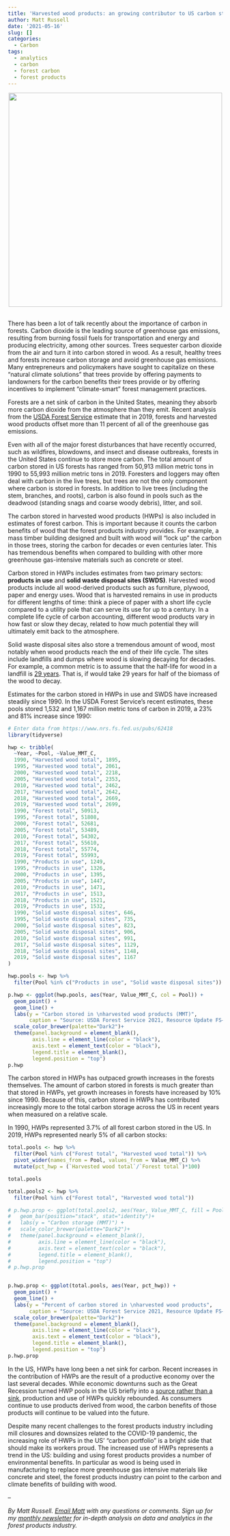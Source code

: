 ```yaml
---
title: 'Harvested wood products: an growing contributor to US carbon storage'
author: Matt Russell
date: '2021-05-16'
slug: []
categories:
  - Carbon
tags:
  - analytics
  - carbon
  - forest carbon
  - forest products
---
```


<center>

![](wood.jpg){width=500px}
</center>

## 

There has been a lot of talk recently about the importance of carbon in forests. Carbon dioxide is the leading source of greenhouse gas emissions, resulting from burning fossil fuels for transportation and energy and producing electricity, among other sources. Trees sequester carbon dioxide from the air and turn it into carbon stored in wood. As a result, healthy trees and forests increase carbon storage and avoid greenhouse gas emissions.  Many entrepreneurs and policymakers have sought to capitalize on these "natural climate solutions" that trees provide by offering payments to landowners for the carbon benefits their trees provide or by offering incentives to implement "climate-smart" forest management practices.

Forests are a net sink of carbon in the United States, meaning they absorb more carbon dioxide from the atmosphere than they emit. Recent analysis from the [USDA Forest Service](https://www.nrs.fs.fed.us/pubs/62418) estimate that in 2019, forests and harvested wood products offset more than 11 percent of all of the greenhouse gas emissions. 

Even with all of the major forest disturbances that have recently occurred, such as wildfires, blowdowns, and insect and disease outbreaks, forests in the United States continue to store more carbon. The total amount of carbon stored in US forests has ranged from 50,913 million metric tons in 1990 to 55,993 million metric tons in 2019. Foresters and loggers may often deal with carbon in the live trees, but trees are not the only component where carbon is stored in forests. In addition to live trees (including the stem, branches, and roots), carbon is also found in pools such as the deadwood (standing snags and coarse woody debris), litter, and soil.

The carbon stored in harvested wood products (HWPs) is also included in estimates of forest carbon. This is important because it counts the carbon benefits of wood that the forest products industry provides. For example, a mass timber building designed and built with wood will "lock up" the carbon in those trees, storing the carbon for decades or even centuries later. This has tremendous benefits when compared to building with other more greenhouse gas-intensive  materials such as concrete or steel. 

Carbon stored in HWPs includes estimates from two primary sectors: **products in use** and **solid waste disposal sites (SWDS)**. Harvested wood products include all wood-derived products such as furniture, plywood, paper and energy uses. Wood that is harvested remains in use in products for different lengths of time: think a piece of paper with a short life cycle compared to a utility pole that can serve its use for up to a century. In a complete life cycle of carbon accounting, different wood products vary in how fast or slow they decay, related to how much potential they will ultimately emit back to the atmosphere.

Solid waste disposal sites also store a tremendous amount of wood, most notably when wood products reach the end of their life cycle. The sites include landfills and dumps where wood is slowing decaying for decades. For example, a common metric is to assume that the half-life for wood in a landfill is [29 years](https://www.fs.usda.gov/treesearch/pubs/31171). That is, if would take 29 years for half of the biomass of the wood to decay.

Estimates for the carbon stored in HWPs in use and SWDS have increased steadily since 1990. In the USDA Forest Service's recent estimates, these pools stored 1,532 and 1,167 million metric tons of carbon in 2019, a 23% and 81% increase since 1990:

```r
# Enter data from https://www.nrs.fs.fed.us/pubs/62418
library(tidyverse)

hwp <- tribble(
  ~Year, ~Pool, ~Value_MMT_C,
  1990, "Harvested wood total", 1895,
  1995, "Harvested wood total", 2061,
  2000, "Harvested wood total", 2218,
  2005, "Harvested wood total", 2353,
  2010, "Harvested wood total", 2462,
  2017, "Harvested wood total", 2642, 
  2018, "Harvested wood total", 2669,
  2019, "Harvested wood total", 2699,
  1990, "Forest total", 50913,
  1995, "Forest total", 51808,
  2000, "Forest total", 52681,
  2005, "Forest total", 53489,
  2010, "Forest total", 54302,
  2017, "Forest total", 55610, 
  2018, "Forest total", 55774,
  2019, "Forest total", 55993,
  1990, "Products in use", 1249,
  1995, "Products in use", 1326,
  2000, "Products in use", 1395,
  2005, "Products in use", 1447,
  2010, "Products in use", 1471,
  2017, "Products in use", 1513, 
  2018, "Products in use", 1521,
  2019, "Products in use", 1532,
  1990, "Solid waste disposal sites", 646,
  1995, "Solid waste disposal sites", 735,
  2000, "Solid waste disposal sites", 823,
  2005, "Solid waste disposal sites", 906,
  2010, "Solid waste disposal sites", 991,
  2017, "Solid waste disposal sites", 1129, 
  2018, "Solid waste disposal sites", 1148,
  2019, "Solid waste disposal sites", 1167
)

hwp.pools <- hwp %>% 
  filter(Pool %in% c("Products in use", "Solid waste disposal sites"))
```

```r
p.hwp <- ggplot(hwp.pools, aes(Year, Value_MMT_C, col = Pool)) +
  geom_point() +
  geom_line() +
  labs(y = "Carbon stored in \nharvested wood products (MMT)",
       caption = "Source: USDA Forest Service 2021, Resource Update FS–307") +
  scale_color_brewer(palette="Dark2")+
  theme(panel.background = element_blank(),
        axis.line = element_line(color = "black"),
        axis.text = element_text(color = "black"),
        legend.title = element_blank(),
        legend.position = "top")
p.hwp
```

The carbon stored in HWPs has outpaced growth increases in the forests themselves. The amount of carbon stored in forests is much greater than that stored in HWPs, yet growth increases in forests have increased by 10% since 1990. Because of this, carbon stored in HWPs has contributed increasingly more to the total carbon storage across the US in recent years when measured on a relative scale. 

In 1990, HWPs represented 3.7% of all forest carbon stored in the US. In 2019, HWPs represented nearly 5% of all carbon stocks: 

```r
total.pools <- hwp %>% 
  filter(Pool %in% c("Forest total", "Harvested wood total")) %>% 
  pivot_wider(names_from = Pool, values_from = Value_MMT_C) %>% 
  mutate(pct_hwp = (`Harvested wood total`/`Forest total`)*100)

total.pools

total.pools2 <- hwp %>% 
  filter(Pool %in% c("Forest total", "Harvested wood total"))
```

```r
# p.hwp.prop <- ggplot(total.pools2, aes(Year, Value_MMT_C, fill = Pool)) +
#   geom_bar(position="stack", stat="identity")+
#   labs(y = "Carbon storage (MMT)") +
#   scale_color_brewer(palette="Dark2")+
#   theme(panel.background = element_blank(),
#         axis.line = element_line(color = "black"),
#         axis.text = element_text(color = "black"),
#         legend.title = element_blank(),
#         legend.position = "top")
# p.hwp.prop


p.hwp.prop <- ggplot(total.pools, aes(Year, pct_hwp)) +
  geom_point() +
  geom_line() +
  labs(y = "Percent of carbon stored in \nharvested wood products",
       caption = "Source: USDA Forest Service 2021, Resource Update FS–307") +
  scale_color_brewer(palette="Dark2")+
  theme(panel.background = element_blank(),
        axis.line = element_line(color = "black"),
        axis.text = element_text(color = "black"),
        legend.title = element_blank(),
        legend.position = "top")
p.hwp.prop
```

In the US, HWPs have long been a net sink for carbon. Recent increases in the contribution of HWPs are the result of a productive economy over the last several decades. While economic downturns such as the Great Recession turned HWP pools in the US briefly into a [source rather than a sink](https://www.pnas.org/content/116/29/14526), production and use of HWPs quickly rebounded. As consumers continue to use products derived from wood, the carbon benefits of those products will continue to be valued into the future.    

Despite many recent challenges to the forest products industry including mill closures and downsizes related to the COVID-19 pandemic, the increasing role of HWPs in the US' "carbon portfolio" is a bright side that should make its workers proud. The increased use of HWPs represents a trend in the US: building and using forest products provides a number of environmental benefits. In particular as wood is being used in manufacturing to replace more greenhouse gas intensive materials like concrete and steel, the forest products industry can point to the carbon and climate benefits of building with wood. 

--

*By Matt Russell. [Email Matt](mailto:matt@arbor-analytics.com) with any questions or comments. Sign up for my [monthly newsletter](https://mailchi.mp/d96897dc0f46/arbor-analytics) for in-depth analysis on data and analytics in the forest products industry.*
